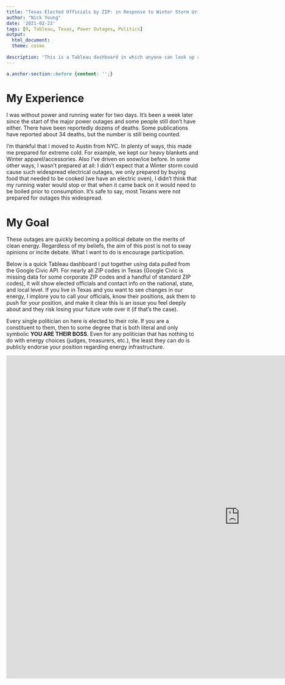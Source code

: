 ```yaml
---
title: "Texas Elected Officials by ZIP: in Response to Winter Storm Uri"
author: "Nick Young"
date: '2021-02-22'
tags: [R, Tableau, Texas, Power Outages, Politics]
output: 
  html_document:
  theme: cosmo
    
description: 'This is a Tableau dashboard in which anyone can look up a TX zip code to find out their national and local elected officials. If you live in TX, give a call and push for changes you want to see in energy.'
---
```



``` css

a.anchor-section::before {content: '';}

```

# My Experience
I was without power and running water for two days. It's been a week later since the start of the major power outages and some people still don't have either. There have been reportedly dozens of deaths. Some publications have reported about 34 deaths, but the number is still being counted. 

I'm thankful that I moved to Austin from NYC. In plenty of ways, this made me prepared for extreme cold. For example, we kept our heavy blankets and Winter apparel/accessories. Also I've driven on snow/ice before. In some other ways, I wasn't prepared at all: I didn't expect that a Winter storm could cause such widespread electrical outages, we only prepared by buying food that needed to be cooked (we have an electric oven), I didn't think that my running water would stop or that when it came back on it would need to be boiled prior to consumption. It's safe to say, most Texans were not prepared for outages this widespread.

# My Goal

These outages are quickly becoming a political debate on the merits of clean energy. Regardless of my beliefs, the aim of this post is not to sway opinions or incite debate. What I want to do is encourage participation.

Below is a quick Tableau dashboard I put together using data pulled from the Google Civic API. For nearly all ZIP codes in Texas (Google Civic is missing data for some corporate ZIP codes and a handful of standard ZIP codes), it will show elected officials and contact info on the national, state, and local level. If you live in Texas and you want to see changes in our energy, I implore you to call your officials, know their positions, ask them to push for your position, and make it clear this is an issue you feel deeply about and they risk losing your future vote over it (if that's the case).

Every single politician on here is elected to their role. If you are a constituent to them, then to some degree that is both literal and only symbolic **YOU ARE THEIR BOSS**. Even for any politician that has nothing to do with energy choices (judges, treasurers, etc.), the least they can do is publicly endorse your position regarding energy infrastructure.

<iframe src="https://public.tableau.com/views/TexasElectedOfficialsbyZIP/TXElectedOfficialsbyZIP?:language=en&:retry=yes&:display_count=y&:origin=viz_share_link&:showVizHome=no&:embed=true" align="center" width="1225" height="850" frameborder="0" allowfullscreen></iframe>

